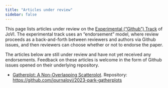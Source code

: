 ```yaml
---
title: "Articles under review"
sidebar: false
---
```


This page lists articles under review on the [Experimental ("Github") Track](submit.qmd#experimental) of JoVI. The experimental track uses an "endorsement" model, where review proceeds as a back-and-forth between reviewers and authors via Github issues, and then reviewers can choose whether or not to endorse the paper. 

The articles below are still under review and have not yet received any endorsements. Feedback on these articles is welcome in the form of Github issues opened on their underlying repository.

- [Gatherplot: A Non-Overlapping Scatterplot](https://www.journalovi.org/2023-park-gatherplots/). Repository: <https://github.com/journalovi/2023-park-gatherplots>
